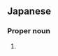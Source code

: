 ==Japanese==
{{ja-kanjitab|由|紀|子}}

===Proper noun===
{{ja-pos|proper|ゆきこ}}

# {{given name|female|lang=ja|sort=ゆきこ}}